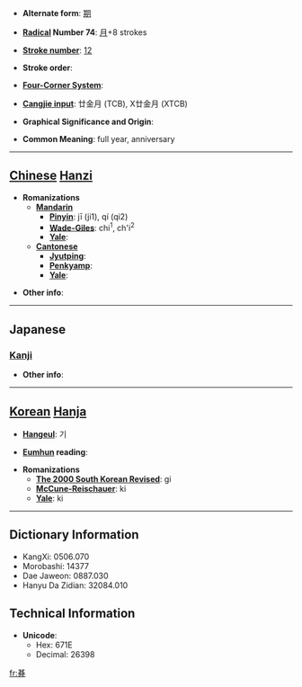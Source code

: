 * '''Alternate form''': [[期]]

* '''[[Wiktionary:Chinese radical index| Radical]] Number 74''': [[Wiktionary:Chinese radical index 月|月]]+8 strokes

* '''[[Wiktionary:Chinese total strokes index|Stroke number]]''': [[Wiktionary:Chinese total strokes index 12|12]]

* '''Stroke order''': 

* '''[[Wiktionary:Chinese four corner index|Four-Corner System]]''': 

* '''[[Wiktionary:Chinese Cangjie index|Cangjie input]]''': 廿金月 (TCB), X廿金月 (XTCB)

* '''Graphical Significance and Origin''': 

* '''Common Meaning''': full year, anniversary

----

== [[Chinese]] [[Hanzi]] ==

* '''Romanizations'''
** '''[[Mandarin]]'''
*** '''[[Pinyin]]''': jī (ji1), qí (qi2)
*** '''[[Wade-Giles]]''': chi<sup>1</sup>, ch'i<sup>2</sup>
*** '''[[Yale]]''': 
** '''[[Cantonese]]'''
*** '''[[Jyutping]]''':
*** '''[[Penkyamp]]''': 
*** '''[[Yale]]''': 

* '''Other info''': 

----

==Japanese==
===[[Kanji]]===
{{kanji|on readings=[[き]] (ki)|kun readings=[[とき]] (toki)}}

* '''Other info''':  

----

== [[Korean]] [[Hanja]] ==

* '''[[Hangeul]]''': 기

* '''[[Eumhun]] reading''': 

* '''Romanizations'''
** '''[[The 2000 South Korean Revised Romanization|The 2000 South Korean Revised]]''': gi
** '''[[McCune-Reischauer]]''': ki
** '''[[Yale]]''': ki

----

== Dictionary Information ==

* KangXi: 0506.070
* Morobashi: 14377
* Dae Jaweon: 0887.030
* Hanyu Da Zidian: 32084.010

== Technical Information ==

* '''Unicode''':
** Hex: 671E
** Decimal: 26398

[[fr:朞]]